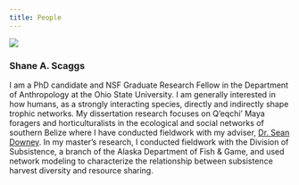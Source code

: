 ```yaml
---
title: People
---
```


![](/./people_files/SAS_amanita.jpg)

### Shane A. Scaggs

I am a PhD candidate and NSF Graduate Research Fellow in the Department of Anthropology at the Ohio State University. I am generally interested in how humans, as a strongly interacting species, directly and indirectly shape trophic networks. My dissertation research focuses on Q'eqchi' Maya foragers and horticulturalists in the ecological and social networks of southern Belize where I have conducted fieldwork with my adviser, [Dr. Sean Downey](https://anthropology.osu.edu/people/downey.205). In my master's research, I conducted fieldwork with the Division of Subsistence, a branch of the Alaska Department of Fish & Game, and used network modeling to characterize the relationship between subsistence harvest diversity and resource sharing.   
